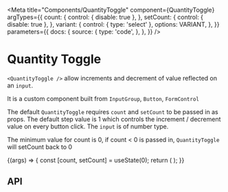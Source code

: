 
<Meta
  title="Components/QuantityToggle"
  component={QuantityToggle}
  argTypes={{
    count: {
      control: { disable: true },
    },
    setCount: {
      control: { disable: true },
    },
    variant: {
      control: { type: 'select' },
      options: VARIANT,
    },
  }}
  parameters={{
    docs: {
      source: {
        type: 'code',
      },
    },
  }}
/>

# Quantity Toggle

`<QuantityToggle />` allow increments and decrement of value reflected on an `input`.

It is a custom component built from `InputGroup`, `Button`, `FormControl`

The default `QuantityToggle` requires `count` and `setCount` to be passed in as props.
The default step value is 1 which controls the increment / decrement value on every button click.
The `input` is of number type.

The minimum value for count is 0, if count < 0 is passed in, `QuantityToggle` will setCount back to 0

<Canvas>
  <Story name="Basic">
    {(args) => {
      const [count, setCount] = useState(0);
      return (
        <Form.Group controlId="qtyToggle">
          <QuantityToggle {...args} count={count} setCount={setCount} />
        </Form.Group>
      );
    }}
  </Story>
</Canvas>

## API

<ArgsTable story="Basic" />
